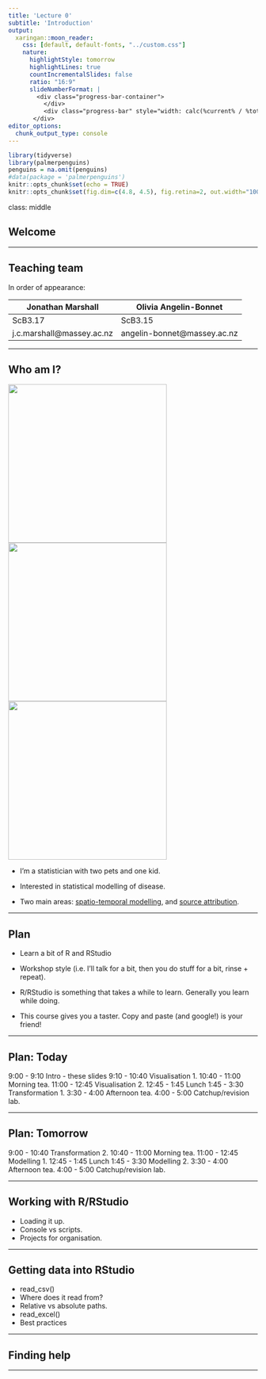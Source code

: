 ```yaml
---
title: 'Lecture 0'
subtitle: 'Introduction'
output:
  xaringan::moon_reader:
    css: [default, default-fonts, "../custom.css"]
    nature:
      highlightStyle: tomorrow
      highlightLines: true
      countIncrementalSlides: false
      ratio: "16:9"
      slideNumberFormat: |
        <div class="progress-bar-container">
          </div>
          <div class="progress-bar" style="width: calc(%current% / %total% * 100%);">
       </div>
editor_options:
  chunk_output_type: console
---
```


```r
library(tidyverse)
library(palmerpenguins)
penguins = na.omit(penguins)
#data(package = 'palmerpenguins')
knitr::opts_chunk$set(echo = TRUE)
knitr::opts_chunk$set(fig.dim=c(4.8, 4.5), fig.retina=2, out.width="100%")
```

class: middle

## Welcome

---

## Teaching team

In order of appearance:

Jonathan Marshall         |  Olivia Angelin-Bonnet
--------------------------|----------------------------
ScB3.17                   |   ScB3.15
j.c.marshall@massey.ac.nz |   angelin-bonnet@massey.ac.nz

---

## Who am I?

<div align="center">
<span class='inline'>
  <a href="http://instagram.com/monstamini"><img src="graphics/jm/mini.png" style="width: 320px;" align="center"></a>
  <img src="graphics/jm/chilli.jpg" style="width: 320px;" align="center">
  <img src="graphics/jm/sam.jpg" style="width: 320px;" align="center">
</span>
</div>

- I'm a statistician with two pets and one kid.

- Interested in statistical modelling of disease.

- Two main areas: [spatio-temporal modelling](https://jmarshallnz.github.io/talks/nzsa2016), and [source attribution](jmarshallnz.github.io/talks/OHA2019).

---

## Plan

- Learn a bit of R and RStudio

- Workshop style (i.e. I'll talk for a bit, then you do stuff for a bit, rinse + repeat).

- R/RStudio is something that takes a while to learn. Generally you learn while doing.

- This course gives you a taster. Copy and paste (and google!) is your friend!

---

## Plan: Today

9:00 - 9:10 Intro - these slides
9:10 - 10:40 Visualisation 1.
10:40 - 11:00 Morning tea.
11:00 - 12:45 Visualisation 2.
12:45 - 1:45 Lunch
1:45 - 3:30 Transformation 1.
3:30 - 4:00 Afternoon tea.
4:00 - 5:00 Catchup/revision lab.

---

## Plan: Tomorrow

9:00 - 10:40 Transformation 2.
10:40 - 11:00 Morning tea.
11:00 - 12:45 Modelling 1.
12:45 - 1:45 Lunch
1:45 - 3:30 Modelling 2.
3:30 - 4:00 Afternoon tea.
4:00 - 5:00 Catchup/revision lab.

---

## Working with R/RStudio

- Loading it up.
- Console vs scripts.
- Projects for organisation.

---

## Getting data into RStudio

- read_csv()
- Where does it read from?
- Relative vs absolute paths.
- read_excel()
- Best practices

---

## Finding help

---
